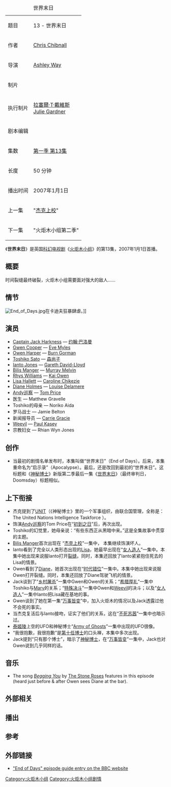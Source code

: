 {{Link style|time=2015-12-13T11:55:40+00:00}}
{{noteTA|G1=TV}}<!--暂不翻译人名，直接用英文。随风轻荡注-->
{| class="wikitable" align=right
|+ 世界末日
|-
| 题目 || 13 - 世界末日
|-
| 作者||[[:en:Chris_Chibnall|Chris Chibnall]]
|-
| 导演|| [[:en:Ashley_Way|Ashley Way]]
|-
| 制片|| 
|-
| 执行制片||[[拉塞爾·T·戴維斯|拉塞爾·T·戴維斯]]<br/>[[:en:Julie_Gardner|Julie Gardner]]
|-
| 剧本编辑|| 
|-
| 集数 ||[[火炬木小组剧情列表#第一季_(2006-2007)|第一季 第13集]]
|-
| 长度 || 50 分钟
|-
| 播出时间 || 2007年1月1日
|-
| 上一集 || "[[杰克上校_(电视剧)|杰克上校]]"
|-
| 下一集 || "火炬木小组第二季"
|}

《'''世界末日'''》是英国[[科幻|科幻]][[电视剧|电视剧]]《[[火炬木小组|火炬木小组]]》的第13集，2007年1月1日首播。

== 概要 ==

时间裂缝最终破裂，火炬木小组需要面对强大的敌人……

== 情节 ==
[[File:End_of_Days.jpg|thumb]]在卡迪夫狂暴肆虐。]]

== 演员 ==
*[[:en:Jack_Harkness|Captain Jack Harkness]] — [[约翰·巴洛曼|约翰·巴洛曼]]
*[[:en:Gwen_Cooper|Gwen Cooper]] — [[:en:Eve_Myles|Eve Myles]]
*[[:en:Owen_Harper|Owen Harper]] — [[:en:Burn_Gorman|Burn Gorman]]
*[[:en:Toshiko_Sato|Toshiko Sato]] — [[森尚子|森尚子]]
*[[:en:Ianto_Jones|Ianto Jones]] — [[:en:Gareth_David-Lloyd|Gareth David-Lloyd]]
*[[:en:List_of_Torchwood_minor_characters#Bilis_Manger|Bilis Manger]] — [[:en:Murray_Melvin|Murray Melvin]]
*[[:en:List_of_Torchwood_minor_characters#Rhys_Williams|Rhys Williams]] — [[:en:Kai_Owen|Kai Owen]]
*[[:en:List_of_Torchwood_minor_characters#Lisa__Hallett|Lisa Hallett]] — [[:en:Caroline_Chikezie|Caroline Chikezie]]
*[[:en:List_of_Torchwood_minor_characters#Diane__Holmes|Diane Holmes]] — [[:en:Louise_Delamere|Louise Delamere]]
*[[:en:List_of_Torchwood_minor_characters#PC_Andy|Andy巡察]] — [[:en:Tom_Price_(actor)|Tom Price]]
*医生 — Matthew Gravelle
*Toshiko的母亲 — Noriko Aida
*罗马战士 — Jamie Belton
*新闻报导员 — [[:en:Carrie_Gracie|Carrie Gracie]]
*[[:en:Weevil_(Torchwood)|Weevil]] — [[:en:Paul_Kasey|Paul Kasey]]
*宗教妇女 — Rhian Wyn Jones

== 创作 ==
*当最初的剧情名单发布时，本集叫做“世界末日”（End of Days）。后来，本集重命名为“启示录”（Apocalypse）。最后，还是改回到最初的“世界末日”。这标题和《[[神秘博士|神秘博士]]》新版第二季最后一集《[[:en:Doomsday_(Doctor_Who)|世界末日]]》（最终审判日，Doomsday）标题相似。

== 上下衔接 ==
*杰克提到了[[:en:UNIT|UNIT]]（《神秘博士》里的一个军事组织，由联合国管理，全称是：The United Nations Intelligence Taskforce ）。
*饰演[[:en:List_of_Torchwood_minor_characters#PC_Andy|Andy巡察]]的Tom Price在“[[初到之日|初到之日]]”后，再次出现。
*Toshiko的幻觉里，她母亲说：“有些东西正从黑暗中来。”这是全集故事中贯穿的主题。
*[[:en:List_of_Torchwood_minor_characters#Bilis_Manger|Bilis Manger]]首次出现在 “[[杰克上校_(电视剧)|杰克上校]]”一集中， 本集继续饰演坏人。
*Ianto看到了完全以人类形态出现的[[:en:List_of_Torchwood_minor_characters#Lisa_Hallett|Lisa]]，她最早出现在“[[女人造人|女人造人]]”一集中。本集中她出现来说服Ianto打开[[:en:Rift_(Whoniverse)|裂缝]]。同时，本集还回放了Ianto紧紧抱住死去的Lisa的情景。
*Owen看到了[[:en:List_of_Torchwood_minor_characters#Diane_Holmes|Diane]]，她首次出现在“[[时代错位|时代错位]]”一集中。本集中她出现来说服Owen打开裂缝。同时，本集还回放了Diane驾驶飞机的情景。
*Jack谈到了“[[乡村屠杀|乡村屠杀]]”一集中Gwen和Owen的关系；“[[希腊厚礼|希腊厚礼]]”一集中Toshiko与[[:en:List_of_Torchwood_monsters_and_aliens#"Mary"|Mary]]的关系；“[[特殊决斗|特殊决斗]]”一集中Owen和[[:en:Weevil_(Torchwood)|Weevil]]的决斗；以及“[[女人造人|女人造人]]”一集中Ianto把Lisa藏在基地的事。
*Gwen谈到了她在第一集“[[万事皆变|万事皆变]]”中，加入火炬木的情况以及Jack透露过他不会死的事实。 
*当杰克复活后与Ianto接吻，证实了他们的关系，这在“[[不死苏茜|不死苏茜]]”一集中也暗示过。
*[[泰姬陵|泰姬陵]]上空的UFO和神秘博士“[[:en:Army_of_Ghosts|Army of Ghosts]]”一集中出现的UFO很像。
*“我很抱歉，我很抱歉”是[[:en:Tenth_Doctor|第十任博士]]的口头禅，本集中多次出现。
*Jack提到“只有那个博士”，暗示了[[神秘博士|神秘博士]]，在“[[万事皆变|万事皆变]]”一集中，Jack也对Gwen说到几乎同样的话。 
== 音乐 ==
*The song ''[[Begging_You|Begging You]]'' by [[The_Stone_Roses|The Stone Roses]] features in this episode (heard just before & after Owen sees Diane at the bar).  

== 外部相关 ==

== 播出 ==

== 参考 ==
{{Reflist}}

== 外部链接 ==
* [http://www.bbc.co.uk/torchwood/epguides.shtml?ep=13 "End of Days" episode guide entry on the BBC website] {{Wayback|url=http://www.bbc.co.uk/torchwood/epguides.shtml?ep=13 |date=20071022063820 }}

[[Category:火炬木小组|Category:火炬木小组]]
[[Category:火炬木小组剧情|Category:火炬木小组剧情]]